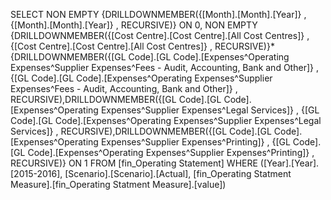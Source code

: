 SELECT NON EMPTY {DRILLDOWNMEMBER({[Month].[Month].[Year]} , {[Month].[Month].[Year]} , RECURSIVE)} ON 0, NON EMPTY {DRILLDOWNMEMBER({[Cost Centre].[Cost Centre].[All Cost Centres]} , {[Cost Centre].[Cost Centre].[All Cost Centres]} , RECURSIVE)}*{DRILLDOWNMEMBER({[GL Code].[GL Code].[Expenses^Operating Expenses^Supplier Expenses^Fees - Audit, Accounting, Bank and Other]} , {[GL Code].[GL Code].[Expenses^Operating Expenses^Supplier Expenses^Fees - Audit, Accounting, Bank and Other]} , RECURSIVE),DRILLDOWNMEMBER({[GL Code].[GL Code].[Expenses^Operating Expenses^Supplier Expenses^Legal Services]} , {[GL Code].[GL Code].[Expenses^Operating Expenses^Supplier Expenses^Legal Services]} , RECURSIVE),DRILLDOWNMEMBER({[GL Code].[GL Code].[Expenses^Operating Expenses^Supplier Expenses^Printing]} , {[GL Code].[GL Code].[Expenses^Operating Expenses^Supplier Expenses^Printing]} , RECURSIVE)} ON 1 FROM [fin_Operating Statement] WHERE ([Year].[Year].[2015-2016], [Scenario].[Scenario].[Actual], [fin_Operating Statment Measure].[fin_Operating Statment Measure].[value])